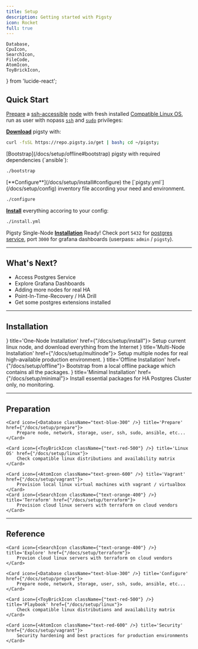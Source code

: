 ```yaml
---
title: Setup
description: Getting started with Pigsty
icon: Rocket
full: true
---
```


    Database,
    CpuIcon,
    SearchIcon,
    FileCode,
    AtomIcon,
    ToyBrickIcon,
} from 'lucide-react';






## Quick Start

[Prepare](/docs/setup/prepare) a [ssh-accessible](/docs/setup/prepare#accessibility) [node](/docs/setup/prepare#node) with fresh installed [Compatible Linux OS](/docs/setup/linux),
 run as user with nopass [`ssh`](/docs/setup/prepare#ssh) and [`sudo`](/docs/setup/prepare#admin-user) privileges:

<Steps>
<Step>

[**Download**](/docs/setup/install#download) pigsty with:

```bash
curl -fsSL https://repo.pigsty.io/get | bash; cd ~/pigsty;
```

</Step>
<Step>
[Bootstrap](/docs/setup/offline#bootstrap) pigsty with required dependencies (`ansible`):

```bash
./bootstrap
```
</Step>

<Step>
[**Configure**](/docs/setup/install#configure) the [`pigsty.yml`](/docs/setup/config) inventory file according your need and environment.

```bash
./configure
```

</Step>
<Step>

[**Install**](/docs/setup/install#install) everything accoring to your config:

```bash
./install.yml
```
</Step>


</Steps>


Pigsty Single-Node [**Installation**](/docs/setup/install) Ready! 
Check port `5432` for [postgres](/docs/pgsql) [service](/docs/pgsql/service), port `3000` for grafana dashboards (userpass: `admin` / `pigsty`).


--------

## What's Next?

- Access Postgres Service
- Explore Grafana Dashboards
- Adding more nodes for real HA
- Point-In-Time-Recovery / HA Drill
- Get some postgres extensions installed


--------

## Installation


<Cards>
    <Card icon={<Database className="text-blue-300" />} title='One-Node Installation' href={"/docs/setup/install"}>
        Setup current linux node, and download everything from the Internet
    </Card>
    <Card icon={<AtomIcon className="text-green-600" />} title='Multi-Node Installation' href={"/docs/setup/multinode"}>
        Setup multiple nodes for real high-available production environment.
    </Card>
    <Card icon={<SearchIcon className={"text-orange-400"} />} title='Offline Installation' href={"/docs/setup/offline"}>
        Bootstrap from a local offline package which contains all the packages.
    </Card>
    <Card icon={<ToyBrickIcon className={"text-red-500"} />} title='Minimal Installation' href={"/docs/setup/minimal"}>
        Install essential packages for HA Postgres Cluster only, no monitoring.
    </Card>
</Cards>


--------

## Preparation

<Cards>

    <Card icon={<Database className="text-blue-300" />} title='Prepare' href={"/docs/setup/prepare"}>
        Prepare node, network, storage, user, ssh, sudo, ansible, etc...
    </Card>

    <Card icon={<ToyBrickIcon className={"text-red-500"} />} title='Linux OS' href={"/docs/setup/linux"}>
        Check compatible linux distributions and availability matrix
    </Card>

    <Card icon={<AtomIcon className="text-green-600" />} title='Vagrant' href={"/docs/setup/vagrant"}>
        Provision local linux virtual machines with vagrant / virtualbox
    </Card>
    <Card icon={<SearchIcon className={"text-orange-400"} />} title='Terraform' href={"/docs/setup/terraform"}>
        Provision cloud linux servers with terraform on cloud vendors
    </Card>

</Cards>

--------

## Reference

<Cards>

    <Card icon={<SearchIcon className={"text-orange-400"} />} title='Explore' href={"/docs/setup/terraform"}>
        Provion cloud linux servers with terraform on cloud vendors
    </Card>

    <Card icon={<Database className="text-blue-300" />} title='Configure' href={"/docs/setup/prepare"}>
        Prepare node, network, storage, user, ssh, sudo, ansible, etc...
    </Card>

    <Card icon={<ToyBrickIcon className={"text-red-500"} />} title='Playbook' href={"/docs/setup/linux"}>
        Check compatible linux distributions and availability matrix
    </Card>

    <Card icon={<AtomIcon className="text-red-600" />} title='Security' href={"/docs/setup/vagrant"}>
        Security hardening and best practices for production environments
    </Card>


</Cards>